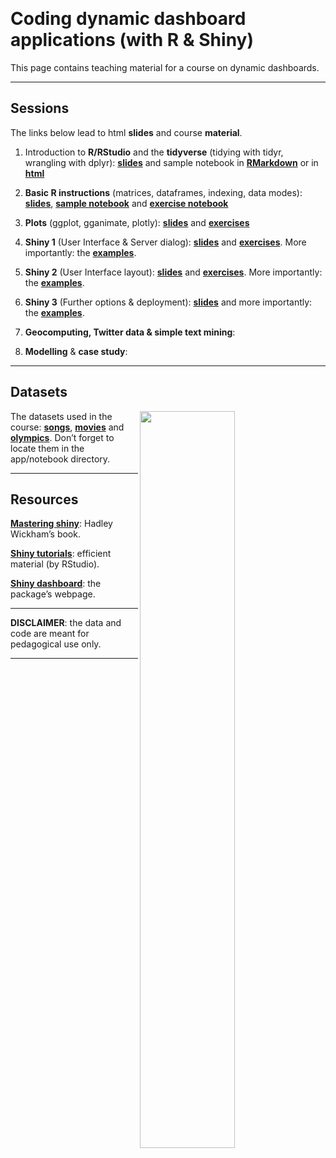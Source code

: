 <br/>  


Coding dynamic dashboard applications (with R & Shiny)
================
This page contains teaching material for a course on dynamic dashboards.

------------------------------------------------------------------------


Sessions
----

The links below lead to html **slides** and course **material**.

1. Introduction to **R/RStudio** and the **tidyverse** (tidying with tidyr, wrangling with dplyr): <a href="files/shiny/S1_tidyverse.html" target="_blank">**slides**</a> and sample notebook in <a href="files/shiny/notebook_options.Rmd" target="_blank">**RMarkdown**</a> or in <a href="files/shiny/notebook_options.html" target="_blank">**html**</a>

2. **Basic R instructions** (matrices, dataframes, indexing, data modes): <a href="files/shiny/S2_base.html" target="_blank">**slides**</a>, <a href="files/shiny/movies_script.Rmd" target="_blank">**sample notebook**</a> and <a href="files/shiny/Tidyverse_exercises_2.Rmd" target="_blank">**exercise notebook**</a>

3. **Plots** (ggplot, gganimate, plotly): <a href="files/shiny/S3_plots.html" target="_blank">**slides**</a> and <a href="files/shiny/S3_exercises.html" target="_blank">**exercises**</a>

4. **Shiny 1** (User Interface & Server dialog): <a href="files/shiny/S4_ui_server.html" target="_blank">**slides**</a> and <a href="files/shiny/S4_exercises.html" target="_blank">**exercises**</a>. More importantly: the <a href="files/shiny/steps4.zip" target="_blank">**examples**</a>.

5. **Shiny 2** (User Interface layout): <a href="files/shiny/S5_Extensions.html" target="_blank">**slides**</a> and <a href="files/shiny/S5_exercises.html" target="_blank">**exercises**</a>. More importantly: the <a href="files/shiny/steps5.zip" target="_blank">**examples**</a>.

6. **Shiny 3** (Further options & deployment): <a href="files/shiny/S6_deploy.html" target="_blank">**slides**</a> and more importantly: the <a href="files/shiny/steps6.zip" target="_blank">**examples**</a>.  

7. **Geocomputing, Twitter data & simple text mining**:

8. **Modelling** & **case study**:

---------

Datasets
----

<img src="files/shiny/ui_server_compact.png" style="width:55%; border:0px solid; margin-right: 20px" align="right">

The datasets used in the course: <a href="files/shiny/songs.RData" target="_blank">**songs**</a>, <a href="files/shiny/movies.RData" target="_blank">**movies**</a> and <a href="files/shiny/olympics.RData" target="_blank">**olympics**</a>. Don't forget to locate them in the app/notebook directory.

-----

Resources
----

<a href="https://mastering-shiny.org" target="_blank">**Mastering shiny**</a>: Hadley Wickham's book.

<a href="https://shiny.rstudio.com/tutorial/" target="_blank">**Shiny tutorials**</a>: efficient material (by RStudio).

<a href="https://rstudio.github.io/shinydashboard/" target="_blank">**Shiny dashboard**</a>: the package's webpage.




------------------------------------------------------------------------

**DISCLAIMER**: the data and code are meant for pedagogical use only. 

------------------------------------------------------------------------

